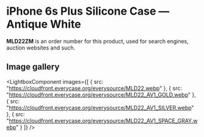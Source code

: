 
# iPhone 6s Plus Silicone Case — Antique White

<Callout type='info' emoji='👉🏻'>**MLD22ZM** is an order number for this product, used for search engines, auction websites and such.</Callout>

## Image gallery

<LightboxComponent
    images={[
      {
        src: "https://cloudfront.everycase.org/everysource/MLD22.webp"
      },
      {
        src: "https://cloudfront.everycase.org/everysource/MLD22_AV1_GOLD.webp"
      },
      {
        src: "https://cloudfront.everycase.org/everysource/MLD22_AV1_SILVER.webp"
      },
      {
        src: "https://cloudfront.everycase.org/everysource/MLD22_AV1_SPACE_GRAY.webp"
      }
    ]}
  />
